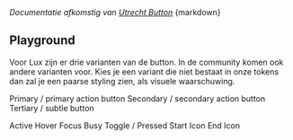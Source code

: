 
<Meta of={ButtonStories} />

<cite className="lsb-citation">
  Documentatie afkomstig van
  <a href="https://nl-design-system.github.io/utrecht/storybook/?path=/docs/css_css-button--docs">Utrecht Button</a>
</cite>
<Markdown>{markdown}</Markdown>

## Playground

<Canvas of={ButtonStories.Playground} />
<Controls of={ButtonStories.Playground} />

<Title>Variants (appearance)</Title>
Voor Lux zijn er drie varianten van de button. In de community komen ook andere varianten voor. Kies je een variant die
niet bestaat in onze tokens dan zal je een paarse styling zien, als visuele waarschuwing.

<Subtitle>Primary / primary action button</Subtitle>
<Description of={ButtonStories.Primary} />
<Canvas of={ButtonStories.Primary} />
<Subtitle>Secondary / secondary action button</Subtitle>
<Description of={ButtonStories.Secondary} />
<Canvas of={ButtonStories.Secondary} />
<Subtitle>Tertiary / subtle button</Subtitle>
<Description of={ButtonStories.Tertiary} />
<Canvas of={ButtonStories.Tertiary} />

<Title>States</Title>
<Subtitle>Active</Subtitle>
<Description of={ButtonStories.Active} />
<Canvas of={ButtonStories.Active} sourceState="none" />
<Subtitle>Hover</Subtitle>
<Description of={ButtonStories.Hover} />
<Canvas of={ButtonStories.Hover} sourceState="none" />
<Subtitle>Focus</Subtitle>
<Description of={ButtonStories.Focus} />
<Canvas of={ButtonStories.Focus} sourceState="none" />
<Subtitle>Busy</Subtitle>
<Description of={ButtonStories.Busy} />
<Canvas of={ButtonStories.Busy} sourceState="hidden" />
<Subtitle>Toggle / Pressed</Subtitle>
<Description of={ButtonStories.Toggle} />
<Canvas of={ButtonStories.Toggle} sourceState="hidden" />

<Title>Icons</Title>
<Subtitle>Start Icon</Subtitle>
<Description of={ButtonStories.WithStartIcon} />
<Canvas of={ButtonStories.WithStartIcon} sourceState="hidden" />
<Subtitle>End Icon</Subtitle>
<Description of={ButtonStories.WithEndIcon} />
<Canvas of={ButtonStories.WithEndIcon} sourceState="hidden" />
